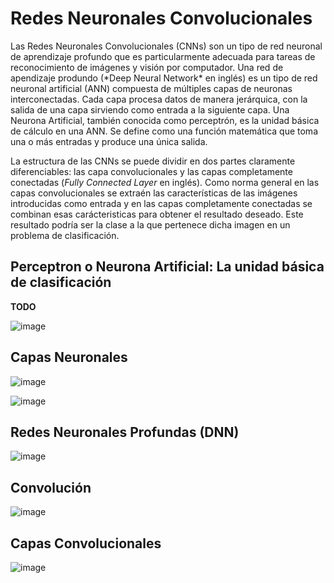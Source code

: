 
# Redes Neuronales Convolucionales

<p class="text-justify">Las Redes Neuronales Convolucionales (CNNs) son un tipo de red neuronal de aprendizaje profundo que es particularmente adecuada para tareas de reconocimiento de imágenes y visión por computador. Una red de apendizaje produndo (*Deep Neural Network* en inglés) es un tipo de red neuronal artificial (ANN) compuesta de múltiples capas de neuronas interconectadas. Cada capa procesa datos de manera jerárquica, con la salida de una capa sirviendo como entrada a la siguiente capa. Una Neurona Artificial, también conocida como perceptrón, es la unidad básica de cálculo en una ANN. Se define como una función matemática que toma una o más entradas y produce una única salida.</p>

La estructura de las CNNs se puede dividir en dos partes claramente diferenciables: las capa convolucionales y las capas completamente conectadas (*Fully Connected Layer* en inglés). Como norma general en las capas convolucionales se extraén las características de las imágenes introducidas como entrada y en las capas completamente conectadas se combinan esas carácteristicas para obtener el resultado deseado. Este resultado podría ser la clase a la que pertenece dicha imagen en un problema de clasificación.

## Perceptron o Neurona Artificial: La unidad básica de clasificación

**TODO**

![image](Images/CNN/perceptron.png)

## Capas  Neuronales

![image](Images/CNN/nonlinearboundary.png)

![image](Images/CNN/layer.png)

## Redes Neuronales Profundas (DNN)

![image](Images/CNN/dnn.png)

## Convolución

![image](Images/CNN/discreteconvolution.png)

## Capas Convolucionales

![image](Images/CNN/convolutionallayer.png)